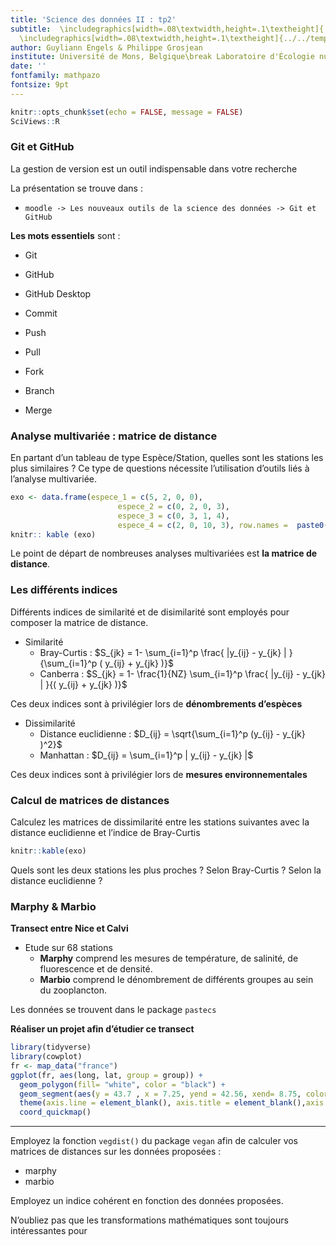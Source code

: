 ```yaml
---
title: 'Science des données II : tp2'
subtitle:  \includegraphics[width=.08\textwidth,height=.1\textheight]{../../template/biodatascience.png}
  \includegraphics[width=.08\textwidth,height=.1\textheight]{../../template/SciViews-logo.pdf} \vfill Git & GitHub \vfill Matrice de distance
author: Guyliann Engels & Philippe Grosjean
institute: Université de Mons, Belgique\break Laboratoire d'Écologie numérique des Milieux aquatiques\break \includegraphics[width=.08\textwidth,height=.1\textheight]{../../template/EcoNum-logo.pdf} \break \url{http://biodatascience-course.sciviews.org} \break \url{sdd@sciviews.org}
date: ''
fontfamily: mathpazo
fontsize: 9pt
---
```




```r
knitr::opts_chunk$set(echo = FALSE, message = FALSE)
SciViews::R
```

### Git et GitHub

La gestion de version est un outil indispensable dans votre recherche

La présentation se trouve dans : 


- `moodle -> Les nouveaux outils de la science des données -> Git et GitHub`

\vfill

**Les mots essentiels** sont :

\begincols
\begincol{.32\textwidth}

- Git 

- GitHub

- GitHub Desktop

\endcol
\begincol{.32\textwidth}


- Commit

- Push

- Pull

- Fork

- Branch

- Merge

\endcol
\endcols

### Analyse multivariée : matrice de distance

En partant d'un tableau de type Espèce/Station, quelles sont les stations les plus similaires ? Ce type de questions nécessite l'utilisation d'outils liés à l'analyse multivariée. 

```r
exo <- data.frame(espece_1 = c(5, 2, 0, 0),
                        espece_2 = c(0, 2, 0, 3),
                        espece_3 = c(0, 3, 1, 4),
                        espece_4 = c(2, 0, 10, 3), row.names =  paste0("station_", 1:4))
knitr:: kable (exo)

```

Le point de départ de nombreuses analyses multivariées est **la matrice de distance**.  

### Les différents indices 

Différents indices de similarité et de disimilarité sont employés pour composer la matrice de distance.

* Similarité
    + Bray-Curtis : $S_{jk} = 1- \sum_{i=1}^p \frac{ |y_{ij} - y_{jk} | }{\sum_{i=1}^p ( y_{ij} + y_{jk} )}$
    + Canberra : $S_{jk} = 1- \frac{1}{NZ} \sum_{i=1}^p \frac{ |y_{ij} - y_{jk} | }{( y_{ij} + y_{jk} )}$

Ces deux indices sont à privilégier lors de **dénombrements d'espèces**

* Dissimilarité 
    + Distance euclidienne : $D_{ij} = \sqrt{\sum_{i=1}^p (y_{ij} - y_{jk} )^2}$
    + Manhattan : $D_{ij} = \sum_{i=1}^p | y_{ij} - y_{jk} |$
    
Ces deux indices sont à privilégier lors de **mesures environnementales**


### Calcul de matrices de distances 

Calculez les matrices de dissimilarité entre les stations suivantes avec la distance euclidienne et l'indice de Bray-Curtis 

```r
knitr::kable(exo)
```

Quels sont les deux stations les plus proches ? Selon Bray-Curtis ? Selon la distance euclidienne ?

### Marphy & Marbio

\begincols
\begincol{.32\textwidth}

**Transect entre Nice et Calvi** 

\vfill
\vfill

 - Etude sur 68 stations 
    + **Marphy** comprend les mesures de température, de salinité, de fluorescence et de densité.
    + **Marbio** comprend le dénombrement de différents groupes au sein du zooplancton.
    
Les données se trouvent dans le package `pastecs`

**Réaliser un projet afin d'étudier ce transect**

\endcol
\begincol{.64\textwidth}

```r
library(tidyverse)
library(cowplot)
fr <- map_data("france")
ggplot(fr, aes(long, lat, group = group)) +
  geom_polygon(fill= "white", color = "black") +
  geom_segment(aes(y = 43.7 , x = 7.25, yend = 42.56, xend= 8.75, color = "red"), size = 1, show.legend = FALSE) +
  theme(axis.line = element_blank(), axis.title = element_blank(),axis.text = element_blank(), axis.ticks = element_blank()) +
  coord_quickmap()
```

\endcol
\endcols

___ 

Employez la fonction `vegdist()` du package `vegan` afin de calculer vos matrices de distances sur les données proposées :

- marphy
- marbio

Employez un indice cohérent en fonction des données proposées.

N'oubliez pas que les transformations mathématiques sont toujours intéressantes pour 
